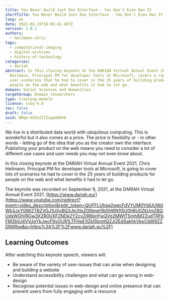 ```yaml
---
title: You Never Build Just One Interface - You Don't Even Own It
shortTitle: You Never Build Just One Interface - You Don't Even Own It
lang: en
date: 2022-02-15T16:05:41.457Z
version: 1.0.1
authors:
  - heilmann-chris
tags:
  - computational-imaging
  - digital-archives
  - history-of-technology
categories:
  - dariah
abstract: In this closing keynote at the DARIAH Virtual Annual Event 2021, Chris
  Heilmann, Principal PM for developer tools at Microsoft, covers a range of
  user-scenarios that he had to cover in the 25 years of building products for
  people on the web and what benefits it had to let go.
domain: Social Sciences and Humanities
targetGroup: Domain researchers
type: training-module
licence: ccby-4.0
toc: false
draft: false
uuid: NRqm-kS5x21TZvgom6bV0
---
```

We live in a distributed data world with ubiquitous computing. This is wonderful but it also comes at a price. The price is flexibility or - in other words - letting go of the idea that you as the creator own the interface. Publishing your product on the web means you need to consider a lot of different use cases and user needs you may not even know about. 

In this closing keynote at the DARIAH Virtual Annual Event 2021, Chris Heilmann, Principal PM for developer tools at Microsoft, is going to cover lots of scenarios he had to cover in the 25 years of building products for people on the web and what benefits it had to let go. 

The keynote was recorded on September 9, 2021, at the DARIAH Virtual Annual Event 2021. [https://www.dariah.eu/](https://www.youtube.com/redirect?event=video_description&redir_token=QUFFLUhqa2gwcFdVYUM0YldUUWdWb3JxY0lWZTBZVGJ1UXxBQ3Jtc0tsZGNmei1lb0hWN1I5U0hRU0ZkUmZBQUdsWGtVRGw3X2R0UXF2NDk2Y2cyZjR6bnYwQVg2MWtTSmhjM2ZudTRFbFM2bVJ4VVJqYkJwcF9yOUR1LTFHeE1lZkl5bmtlQ2JjZEdSakhkVkpCbW9ZZDNWbw&q=https%3A%2F%2Fwww.dariah.eu%2F)

## Learning Outcomes

After watching this keynote speech, viewers will:

- Be aware of the variety of user-issues that can arise when designing and building a website
- Understand accessibility challenges and what can go wrong in web-design
- Recognise potential issues in web-design and online presence that can prevent users from fully engaging with a resource

<VideoCard provider="youtube" id="0xFSco1azVc" title="You Never Build Just One Interface - You Don't Even Own It" subtitle="Click here to view" image="images/chris-heilmann-image.png" />

